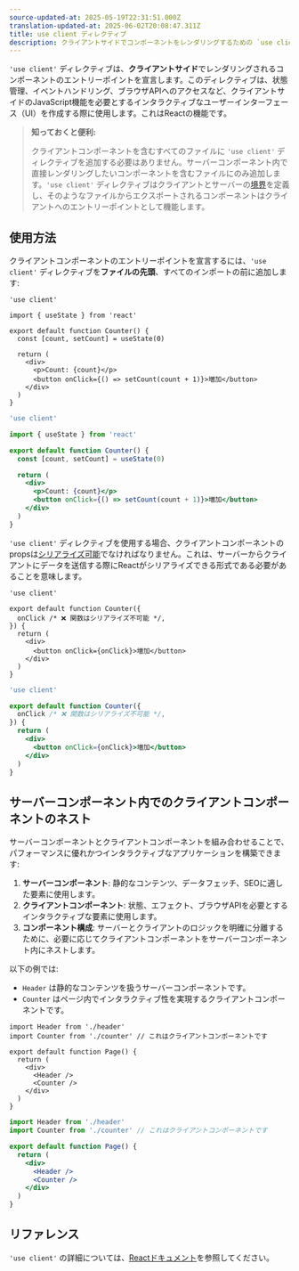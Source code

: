 ```yaml
---
source-updated-at: 2025-05-19T22:31:51.000Z
translation-updated-at: 2025-06-02T20:08:47.311Z
title: use client ディレクティブ
description: クライアントサイドでコンポーネントをレンダリングするための `use client` ディレクティブの使用方法について学びましょう。
---
```


`'use client'` ディレクティブは、**クライアントサイド**でレンダリングされるコンポーネントのエントリーポイントを宣言します。このディレクティブは、状態管理、イベントハンドリング、ブラウザAPIへのアクセスなど、クライアントサイドのJavaScript機能を必要とするインタラクティブなユーザーインターフェース（UI）を作成する際に使用します。これはReactの機能です。

> **知っておくと便利:**
>
> クライアントコンポーネントを含むすべてのファイルに `'use client'` ディレクティブを追加する必要はありません。サーバーコンポーネント内で直接レンダリングしたいコンポーネントを含むファイルにのみ追加します。`'use client'` ディレクティブはクライアントとサーバーの[境界](https://nextjs.org/docs/app/building-your-application/rendering#network-boundary)を定義し、そのようなファイルからエクスポートされるコンポーネントはクライアントへのエントリーポイントとして機能します。

## 使用方法

クライアントコンポーネントのエントリーポイントを宣言するには、`'use client'` ディレクティブを**ファイルの先頭**、すべてのインポートの前に追加します:

```tsx filename="app/components/counter.tsx" highlight={1} switcher
'use client'

import { useState } from 'react'

export default function Counter() {
  const [count, setCount] = useState(0)

  return (
    <div>
      <p>Count: {count}</p>
      <button onClick={() => setCount(count + 1)}>増加</button>
    </div>
  )
}
```

```jsx filename="app/components/counter.js" highlight={1} switcher
'use client'

import { useState } from 'react'

export default function Counter() {
  const [count, setCount] = useState(0)

  return (
    <div>
      <p>Count: {count}</p>
      <button onClick={() => setCount(count + 1)}>増加</button>
    </div>
  )
}
```

`'use client'` ディレクティブを使用する場合、クライアントコンポーネントのpropsは[シリアライズ可能](https://react.dev/reference/rsc/use-client#serializable-types)でなければなりません。これは、サーバーからクライアントにデータを送信する際にReactがシリアライズできる形式である必要があることを意味します。

```tsx filename="app/components/counter.tsx" highlight={4} switcher
'use client'

export default function Counter({
  onClick /* ❌ 関数はシリアライズ不可能 */,
}) {
  return (
    <div>
      <button onClick={onClick}>増加</button>
    </div>
  )
}
```

```jsx filename="app/components/counter.js" highlight={4} switcher
'use client'

export default function Counter({
  onClick /* ❌ 関数はシリアライズ不可能 */,
}) {
  return (
    <div>
      <button onClick={onClick}>増加</button>
    </div>
  )
}
```

## サーバーコンポーネント内でのクライアントコンポーネントのネスト

サーバーコンポーネントとクライアントコンポーネントを組み合わせることで、パフォーマンスに優れかつインタラクティブなアプリケーションを構築できます:

1. **サーバーコンポーネント**: 静的なコンテンツ、データフェッチ、SEOに適した要素に使用します。
2. **クライアントコンポーネント**: 状態、エフェクト、ブラウザAPIを必要とするインタラクティブな要素に使用します。
3. **コンポーネント構成**: サーバーとクライアントのロジックを明確に分離するために、必要に応じてクライアントコンポーネントをサーバーコンポーネント内にネストします。

以下の例では:

- `Header` は静的なコンテンツを扱うサーバーコンポーネントです。
- `Counter` はページ内でインタラクティブ性を実現するクライアントコンポーネントです。

```tsx filename="app/page.tsx" highlight={2,8} switcher
import Header from './header'
import Counter from './counter' // これはクライアントコンポーネントです

export default function Page() {
  return (
    <div>
      <Header />
      <Counter />
    </div>
  )
}
```

```jsx filename="app/page.js" highlight={2,8} switcher
import Header from './header'
import Counter from './counter' // これはクライアントコンポーネントです

export default function Page() {
  return (
    <div>
      <Header />
      <Counter />
    </div>
  )
}
```

## リファレンス

`'use client'` の詳細については、[Reactドキュメント](https://react.dev/reference/rsc/use-client)を参照してください。